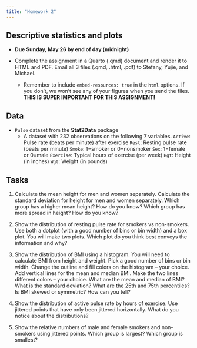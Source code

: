 ```yaml
---
title: "Homework 2"
---
```


## Descriptive statistics and plots

* **Due Sunday, May 26 by end of day (midnight)**

* Complete the assignment in a Quarto (.qmd) document and render it to HTML and PDF. Email all 3 files (.qmd, .html, .pdf) to Stefany, Yujie, and Michael.
    * Remember to include `embed-resources: true` in the `html` options. If you don't, we won't see any of your figures when you send the files. **THIS IS SUPER IMPORTANT FOR THIS ASSIGNMENT!**
    
## Data

* `Pulse` dataset from the **Stat2Data** package
    * A dataset with 232 observations on the following 7 variables.
        `Active`: Pulse rate (beats per minute) after exercise
        `Rest`: Resting pulse rate (beats per minute)
        `Smoke`: 1=smoker or 0=nonsmoker
        `Sex`: 1=female or 0=male
        `Exercise`: Typical hours of exercise (per week)
        `Hgt`: Height (in inches)
        `Wgt`: Weight (in pounds)

## Tasks

1. Calculate the mean height for men and women separately. Calculate the standard deviation for height for men and women separately. Which group has a higher mean height? How do you know? Which group has more spread in height? How do you know?

2. Show the distribution of resting pulse rate for smokers vs non-smokers. Use both a dotplot (with a good number of bins or bin width) and a box plot. You will make two plots. Which plot do you think best conveys the information and why?

3. Show the distribution of BMI using a histogram. You will need to calculate BMI from height and weight. Pick a good number of bins or bin width. Change the outline and fill colors on the histogram -- your choice. Add vertical lines for the mean and median BMI. Make the two lines different colors -- your choice. What are the mean and median of BMI? What is the standard deviation? What are the 25th and 75th percentiles? Is BMI skewed or symmetric? How can you tell? 

4. Show the distribution of active pulse rate by hours of exercise. Use jittered points that have only been jittered horizontally. What do you notice about the distributions?

5. Show the relative numbers of male and female smokers and non-smokers using jittered points. Which group is largest? Which group is smallest?
